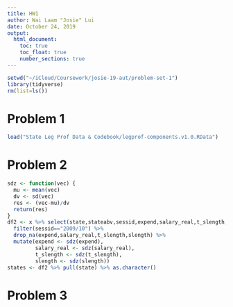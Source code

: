 ```yaml
---
title: HW1
author: Wai Laam "Josie" Lui
date: October 24, 2019
output:
  html_document:
    toc: true
    toc_float: true
    number_sections: true
---
```


```r
setwd("~/iCloud/Coursework/josie-19-aut/problem-set-1")
library(tidyverse)
rm(list=ls())
```
# Problem 1
```r
load("State Leg Prof Data & Codebook/legprof-components.v1.0.RData")
```

# Problem 2
```r
sdz <- function(vec) {
  mu <- mean(vec)
  dv <- sd(vec)
  res <- (vec-mu)/dv
  return(res)
}
df2 <- x %>% select(state,stateabv,sessid,expend,salary_real,t_slength,slength) %>%
  filter(sessid=="2009/10") %>%
  drop_na(expend,salary_real,t_slength,slength) %>%
  mutate(expend <- sdz(expend),
         salary_real <- sdz(salary_real),
         t_slength <- sdz(t_slength),
         slength <- sdz(slength))
states <- df2 %>% pull(state) %>% as.character()
```

# Problem 3


